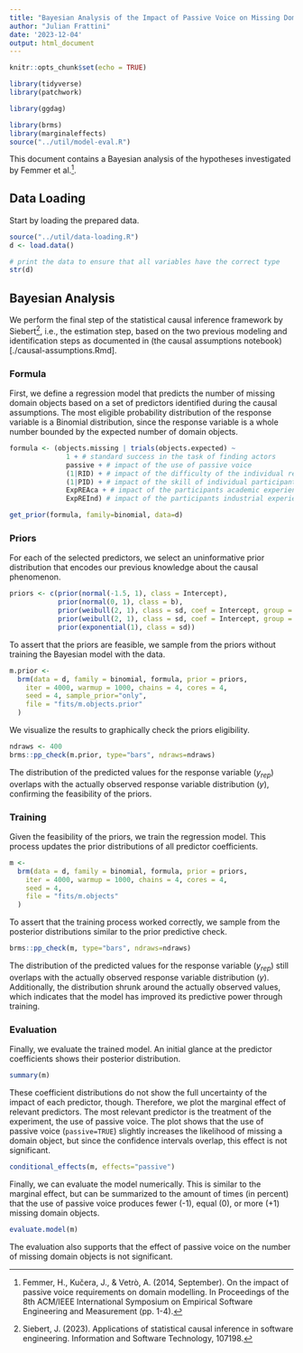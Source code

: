 ```yaml
---
title: "Bayesian Analysis of the Impact of Passive Voice on Missing Domain Objects"
author: "Julian Frattini"
date: '2023-12-04'
output: html_document
---
```


```r
knitr::opts_chunk$set(echo = TRUE)

library(tidyverse)
library(patchwork)

library(ggdag)

library(brms)
library(marginaleffects)
source("../util/model-eval.R")
```

This document contains a Bayesian analysis of the hypotheses investigated by Femmer et al.^[Femmer, H., Kučera, J., & Vetrò, A. (2014, September). On the impact of passive voice requirements on domain modelling. In Proceedings of the 8th ACM/IEEE International Symposium on Empirical Software Engineering and Measurement (pp. 1-4).].

## Data Loading

Start by loading the prepared data.

```r
source("../util/data-loading.R")
d <- load.data()

# print the data to ensure that all variables have the correct type
str(d)
```


## Bayesian Analysis

We perform the final step of the statistical causal inference framework by Siebert^[Siebert, J. (2023). Applications of statistical causal inference in software engineering. Information and Software Technology, 107198.], i.e., the estimation step, based on the two previous modeling and identification steps as documented in (the causal assumptions notebook)[./causal-assumptions.Rmd].

### Formula

First, we define a regression model that predicts the number of missing domain objects based on a set of predictors identified during the causal assumptions. The most eligible probability distribution of the response variable is a Binomial distribution, since the response variable is a whole number bounded by the expected number of domain objects.

```r
formula <- (objects.missing | trials(objects.expected) ~ 
              1 + # standard success in the task of finding actors
              passive + # impact of the use of passive voice
              (1|RID) + # impact of the difficulty of the individual requirements
              (1|PID) + # impact of the skill of individual participants
              ExpREAca + # impact of the participants academic experience in RE
              ExpREInd) # impact of the participants industrial experience in RE

get_prior(formula, family=binomial, data=d)
```

### Priors

For each of the selected predictors, we select an uninformative prior distribution that encodes our previous knowledge about the causal phenomenon.

```r
priors <- c(prior(normal(-1.5, 1), class = Intercept),
            prior(normal(0, 1), class = b),
            prior(weibull(2, 1), class = sd, coef = Intercept, group = RID),
            prior(weibull(2, 1), class = sd, coef = Intercept, group = PID),
            prior(exponential(1), class = sd))
```

To assert that the priors are feasible, we sample from the priors without training the Bayesian model with the data.

```r
m.prior <-
  brm(data = d, family = binomial, formula, prior = priors,
    iter = 4000, warmup = 1000, chains = 4, cores = 4,
    seed = 4, sample_prior="only",
    file = "fits/m.objects.prior"
  )
```

We visualize the results to graphically check the priors eligibility.

```r
ndraws <- 400
brms::pp_check(m.prior, type="bars", ndraws=ndraws)
```

The distribution of the predicted values for the response variable ($y_{rep}$) overlaps with the actually observed response variable distribution ($y$), confirming the feasibility of the priors.

### Training

Given the feasibility of the priors, we train the regression model. This process updates the prior distributions of all predictor coefficients.

```r
m <-
  brm(data = d, family = binomial, formula, prior = priors,
    iter = 4000, warmup = 1000, chains = 4, cores = 4,
    seed = 4,
    file = "fits/m.objects"
  )
```

To assert that the training process worked correctly, we sample from the posterior distributions similar to the prior predictive check.

```r
brms::pp_check(m, type="bars", ndraws=ndraws)
```

The distribution of the predicted values for the response variable ($y_{rep}$) still overlaps with the actually observed response variable distribution ($y$). Additionally, the distribution shrunk around the actually observed values, which indicates that the model has improved its predictive power through training.

### Evaluation

Finally, we evaluate the trained model. An initial glance at the predictor coefficients shows their posterior distribution.

```r
summary(m)
```

These coefficient distributions do not show the full uncertainty of the impact of each predictor, though. Therefore, we plot the marginal effect of relevant predictors. The most relevant predictor is the treatment of the experiment, the use of passive voice. The plot shows that the use of passive voice (`passive=TRUE`) slightly increases the likelihood of missing a domain object, but since the confidence intervals overlap, this effect is not significant.

```r
conditional_effects(m, effects="passive")
```

Finally, we can evaluate the model numerically. This is similar to the marginal effect, but can be summarized to the amount of times (in percent) that the use of passive voice produces fewer (-1), equal (0), or more (+1) missing domain objects.

```r
evaluate.model(m)
```

The evaluation also supports that the effect of passive voice on the number of missing domain objects is not significant. 